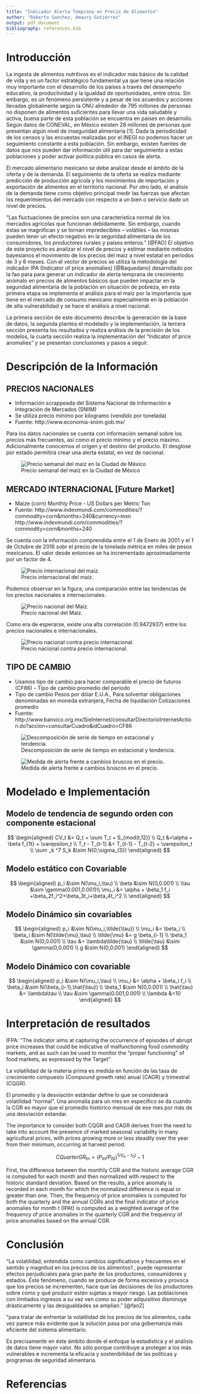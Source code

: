 ```yaml
---
title: "Indicador Alerta Temprana en Precio de Alimentos"
author: "Roberto Sanchez, Amaury Gutiérrez"
output: pdf_document
bibliography: references.bib
---
```



# Introducción

La ingesta de alimentos nutritivos es el indicador más básico de la calidad de vida y es un factor estratégico fundamental ya que tiene una relación muy importante con el desarrollo de los países a través del desempeño educativo, la productividad y la igualdad de oportunidades, entre otros. Sin embargo, es un fenómeno persistente y a pesar de los acuerdos y acciones llevadas globalmente según la ONU alrededor de 795 millones de personas no disponen de alimentos suficientes para llevar una vida saludable y activa, buena parte de esta población se encuentra en países en desarrollo. Según datos de CONEVAL, en México existen 28 millones de personas que presentan algún nivel de inseguridad alimentaria [1]. Dada la periodicidad de los censos y las encuestas realizadas por el INEGI no podemos hacer un seguimiento constante a esta población. Sin embargo, existen fuentes de datos que nos pueden dar información útil para dar seguimiento a estas poblaciones y poder activar política pública en casos de alerta. 

El mercado alimentario mexicano se debe analizar desde el ámbito de la oferta y de la demanda. El seguimiento de la oferta se realiza mediante predicción de producción agrícola y los movimientos de importación y exportación de alimentos en el territorio nacional. Por otro lado, el análisis de la demanda tiene como objetivo principal medir las fuerzas que afectan los requerimientos del mercado con respecto a un bien o servicio dado un nivel de precios. 

"Las fluctuaciones de precios son una característica normal de los mercados agrícolas que funcionan debidamente. Sin embargo, cuando éstas se magnifican y se tornan impredecibles – volátiles – las mismas pueden tener un efecto negativo en la seguridad alimentaria de los consumidores, los productores rurales y países enteros." [@FAO] El objetivo de este proyecto es analizar el nivel de precios y estimar mediante métodos bayesianos el movimiento de los precios del maiz a nivel estatal en periodos de 3 y 6 meses. Con el vector de precios se utiliza la metodología del indicador IPA (Indicator of
price anomalies) [@Baquedano] desarrollado por la fao para para generar un indicador de alerta temprana de crecimiento anómalo en precios de alimentos básicos que pueden impactar en la seguridad alimentaria de la población en situación de pobreza, en esta primera etapa se implementa el análisis para el maíz por la importancia que tiene en el mercado de consumo mexicano especialmente en la población de alta vulnerabilidad y se hace el análisis a nivel nacional.

La primera sección de este documento describe la generación de la base de datos, la segunda plantea el modelado y la implementación, la tercera sección presenta los resultados y realiza análisis de la precisión de los modelos, la cuarta sección realiza la implementación del "Indicator of price anomalies" y se presentan conclusiones y pasos a seguir.


# Descripción de la Información

## PRECIOS NACIONALES
- Información scrappeada del Sistema Nacional de Información e Integración de Mercados (SNIIM)
- Se utiliza precio mínimo por kilogramo (vendido por tonelada)
- Fuente:
 http://www.economia-sniim.gob.mx/
 
Para los datos nacionales se cuenta con información semanal sobre los precios más frecuentes, así como el precio mínimo y el precio máximo. Adicionalmente conocemos el origen y el destino del producto. El desglose por estado permitirá crear una alerta estatal, en vez de nacional.

![Precio semanal del maiz en la Ciudad de México](./images/df_semanal.png)


## MERCADO INTERNACIONAL [Future Market]
- Maize (corn) Monthly Price - US Dollars per Metric Ton
- Fuente:
 http://www.indexmundi.com/commodities/?commodity=corn&months=240&currency=mxn
 http://www.indexmundi.com/commodities/?commodity=corn&months=240
 
Se cuenta con la información comprendida entre el 1 de Enero de 2001 y el 1 de Octubre de 2016 sobr el precio de la tonelada métrica en miles de pesos mexicanos. El valor desde entonces se ha incrementado aproximadamente por un factor de 4.

![Precio internacional del maiz.](./images/internacional.png)


Podemos observar en la figura, una comparación entre las tendencias de los precios nacionales e internacionales.

![Precio nacional del Maiz.](./images/internacional_nacional.png)

Como era de esperarse, existe una alta correlación ($0.9472937$) entre los precios nacionales e internacionales.

![Precio nacional contra precio internacional.](./images/correlation.png)

## TIPO DE CAMBIO 
- Usamos tipo de cambio para hacer comparable el precio de futuros 
 (CF86) - Tipo de cambio promedio del periodo	
- Tipo de cambio Pesos por dólar E.U.A., Para solventar obligaciones denominadas en moneda extranjera, Fecha de liquidación Cotizaciones promedio
- Fuente:
 http://www.banxico.org.mx/SieInternet/consultarDirectorioInternetAction.do?accion=consultarCuadro&idCuadro=CF86
 
![Descomposición de serie de tiempo en estacional y tendencia.](./images/ts_decomposition.png) 


![Medida de alerta frente a cambios bruscos en el precio.](./images/ts_decomposition.png) 

# Modelado e Implementación

## Modelo de tendencia de segundo orden con componente estacional 


$$
\begin{aligned}
CV_t                  &= Q_t + \sum T_t + S_{mod(t,12)} \\
Q_t                   &=\alpha + \beta f_{1t} + \varepsilon_t \\
T_t - T_{t-1}         &= T_{t-1} - T_{t-2} + \varepsilon_t \\
\sum _k ^7 S_k        &\sim N(0,\sigma_{S}) 
\end{aligned}
$$


## Modelo estático con Covariable

$$ 
\begin{aligned}
p_i   &\sim N(\mu_i,\tau)  \\
\beta        &\sim N(0,0.001) \\
\tau         &\sim \gamma(0.001,0.001)\\
\mu_i        &= \alpha + \beta_1 f_i +\beta_2f_i^2+\beta_3t_i+\beta_4t_i^2 \\
\end{aligned}
$$

## Modelo Dinámico sin covariables

$$ 
\begin{aligned}
p_i          &\sim N(\mu_i,\tilde{\tau})  \\
\mu_i        &= \beta_i \\ 
\beta_i      &\sim N(\tilde{\mu},\tau) \\
\tilde{\mu}          &= g \beta_{i-1} \\
\beta_1      &\sim N(0,0.001) \\
\tau         &= \lambda\tilde{\tau} \\
\tilde{\tau} &\sim \gamma(0,0.001) \\
g            &\sim N(0,0.001)
\end{aligned}
$$



## Modelo Dinámico con covariable

$$
\begin{aligned}
p_i         &\sim N(\mu_i,\tau)  \\
\mu_i       &= \alpha + \beta_i f_i \\
\beta_i     &\sim N(\beta_{i-1},\hat{\tau}) \\
\beta_1     &\sim N(0,0.001) \\
\hat{\tau}  &= \lambda\tau \\
\tau        &\sim \gamma(0.001,0.001) \\
\lambda     &=10
\end{aligned}
$$


# Interpretación de resultados


IFPA: “The indicator aims at capturing the occurrence of episodes of abrupt price increases that could be indicative of malfunctioning food commodity markets, and as such can be used to monitor the “proper functioning” of food markets, as expressed by the Target”


La volatilidad de la materia prima es medida en función de las tasa de crecimiento compuesto (Compound growth rate) anual (CAGR) y trimestral (CQGR).

El promedio y la desviación estándar define lo que se considerará volatilidad “normal”. Una anomalía para un mes en específico se da cuando la CGR es mayor que el promedio histórico mensual de ese mes por más de una desviación estandar.

The importance to consider both CQGR and CAGR derives from the need to take into account the presence of marked seasonal variability in many agricultural prices, with prices growing more or less steadily over the year from their minimum, occurring at harvest period. 

$$
CQuarterGR_{tn} = (P_{tn}/P_{t0})^{1/(t_n-t_0)} - 1
$$

First, the difference between the monthly CGR and the historic average CGR is computed for each month and then normalized with respect to the historic standard deviation. Based on the results, a price anomaly is recorded in each month for which the normalized difference is equal or greater than one. Then, the frequency of price anomalies is computed for both the quarterly and the annual CGRs and the final indicator of price anomalies for month t (IPAt) is computed as a weighted average of the frequency of price anomalies in the quarterly CGR and the frequency of price anomalies based on the annual CGR. 



# Conclusión

"La volatilidad, entendida como cambios significativos y frecuentes en el sentido y magnitud en los precios de los alimentos1 , puede representar efectos perjudiciales para gran parte de los productores, consumidores y estados. Éste fenómeno, cuando se produce de forma excesiva y provoca que los precios se incrementen, hace que las decisiones de los productores sobre cómo y qué producir estén sujetas a mayor riesgo. Las poblaciones con limitados ingresos a su vez ven como su poder adquisitivo disminuye drásticamente y las desigualdades se amplian." [@fao2]

"para tratar de enfrentar la volatilidad de los precios de los alimentos, cada vez parece más evidente que la solución pasa por una gobernanza más eficiente del sistema alimentario. 

Es precisamente en éste ámbito donde el enfoque la estadística y el análisis de datos tiene mayor valor. No sólo porque contribuye a proteger a los más vulnerables e incrementa la eficacia y sostenibilidad de las políticas y programas de seguridad alimentaria.

# Referencias
